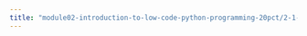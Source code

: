 ```yaml
---
title: "module02-introduction-to-low-code-python-programming-20pct/2-1-3-computer-lab.qmd"
---
```


